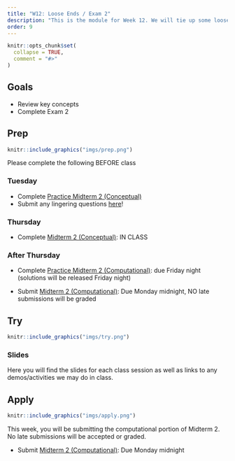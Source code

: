 ```yaml
---
title: "W12: Loose Ends / Exam 2"
description: "This is the module for Week 12. We will tie up some loose ends and do a brief review of concepts to get you ready for Exam 2!"
order: 9
---
```


```r
knitr::opts_chunk$set(
  collapse = TRUE,
  comment = "#>"
)
```

## Goals

- Review key concepts 
- Complete Exam 2

## Prep 

:::::{.card .border .border-2 .border-info}
:::: {.grid .g-0}
::: {.g-col-3}
:::: {.card-body}

```r
knitr::include_graphics("imgs/prep.png")
```

::::
:::

::: {.g-col-9}
:::: {.card-body}


Please complete the following BEFORE class

### Tuesday

- Complete <span style="color:#508AB0"><a href="https://bowdoin.instructure.com/courses/6949/modules/items/430243" target="_blank">Practice Midterm 2 (Conceptual)</a></span>
- Submit any lingering questions <a href="https://forms.gle/pv2XV6e1Jist7SUf7" target="_blank">here</a>!


### Thursday

- Complete <span style="color:#508AB0"><a href="https://bowdoin.instructure.com/courses/6949/modules/items/430218" target="_blank">Midterm 2 (Conceptual)</a></span>: IN CLASS

### After Thursday

- Complete <span style="color:#508AB0"><a href="https://bowdoin.instructure.com/courses/6949/modules/items/458784" target="_blank">Practice Midterm 2 (Computational)</a></span>: due Friday night (solutions will be released Friday night)

- Submit <span style="color:#508AB0"><a href="https://bowdoin.instructure.com/courses/6949/modules/items/430217" target="_blank">Midterm 2 (Computational)</a></span>: Due Monday midnight, NO late submissions will be graded



::::
:::
::::
:::::

## Try {.mt-5}

:::::{.card .border .border-2 .border-info}
:::: {.grid .g-0}
::: {.g-col-3}
:::: {.card-body}

```r
knitr::include_graphics("imgs/try.png")
```

::::
:::

::: {.g-col-9}
:::: {.card-body}

### Slides

Here you will find the slides for each class session as well as links to any demos/activities we may do in class.

<!-- <a class="btn btn-outline-info" href="../../slides/W12_review.pdf" role="button" target="_blank">W12: Review Slides</a> -->

::::
:::


::::
:::::

## Apply {.mt-5}

:::::{.card .border .border-2 .border-info}
:::: {.grid .g-0}
::: {.g-col-3}
:::: {.card-body}

```r
knitr::include_graphics("imgs/apply.png")
```

::::
:::

::: {.g-col-9}
:::: {.card-body}

This week, you will be submitting the computational portion of Midterm 2. No late submissions will be accepted or graded.

- Submit <span style="color:#508AB0"><a href="https://bowdoin.instructure.com/courses/6949/modules/items/430217" target="_blank">Midterm 2 (Computational)</a></span>: Due Monday midnight




::::
:::


::::
:::::